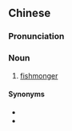 {{also|鱼贩}}
==Chinese==
{{zh-forms|s=鱼贩}}

===Pronunciation===
{{zh-pron
|m=yúfàn
|cat=n
}}

===Noun===
{{zh-noun}}

# [[fishmonger]]

====Synonyms====
* {{zh-l|魚販子}}
* {{zh-l|魚商}}